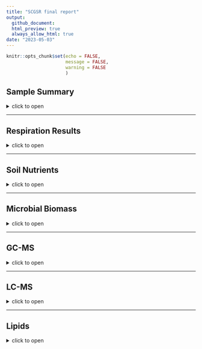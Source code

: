 ```yaml
---
title: "SCGSR final report"
output: 
  github_document:
  html_preview: true
  always_allow_html: true
date: "2023-05-03"
---
```


```r
knitr::opts_chunk$set(echo = FALSE,
                      message = FALSE,
                      warning = FALSE
                      )
```

## Sample Summary

<details>
  <summary>click to open</summary>
Soils from northwest Alaska were homogenized and pre-incubated at -2 and -6 degrees Celsius for three months after which they were incubated at 2,4,6,8,10 degrees Celsius for one week. After the week long incubation soils were extracted using 0.5M K2SO4, and chloroform extracted to measure microbial biomass and nutrient concentrations. Sub-samples were also sent to PNNL for MPLEx (Methanol chloroform extraction) to provide more comprehensive analysis of the molecular composition of organic matter using FT-ICR, NMR, GC-MS and LC-MS techniques. Lipidomics were also performed to ascertain if there were any significant shifts in microbial biomass.

```r
tar_read(sample_key) %>% knitr::kable()
```

</details>

---

## Respiration Results

<details>
  <summary>click to open</summary>
Respiration measurements were taken daily during the incubation using a Li-850 bench top respiration unit. Below are the respiration rates for each sample, as well as the calculates total C respired.  

```r
tar_read(gg_respiration)$gg_N_Legend
tar_read(Stats_Table)$"Respiration statistics: anova(lme(Res ~ JD2 + Inc_temp + pre_inc,random = ~1|Sample_ID))"
tar_read(Stats_Table)$LastRES_aov
```

</details>


---

## Soil Nutrients
<details>
  <summary>click to open</summary>
Soil K2SO4 extracts were utilized to measure ammonium, Nitrate, Total free primary amines, phosphate, Total reducing sugars. Below are the concentration data. An asterisks indicates a significant (p<= 0.05) difference in pre-incubation temperature. 

```r
tar_read(gg_nutrients)$`Total reducing sugars`
```
```r
tar_read(gg_nutrients)$`Nutrient combined`
tar_read(Stats_Table)$all_aov3
```

</details>

---

## Microbial Biomass

<details>
  <summary>click to open</summary>
Soil K2SO4 extracts were utilized to measure ammonium, Nitrate, Total free primary amines, phosphate, Total reducing sugars. Below is the concentration data.An asterisks indicates a significant (p<= 0.05) difference in pre-incubation temperature.

```r
tar_read(gg_MicrobialBiomass)$"Total Biomass"
tar_read(Stats_Table)$all_aov4
```

</details>

---

## GC-MS

<details>
  <summary>click to open</summary>


```r
tar_read(gg_GC)$GC
tar_read(gg_GC)$GC_sac
```

<details>
  <summary>click to open ANOVA table</summary>
```r
tar_read(gg_GC)$StatsGC
```

</details>

#### PCA
<details>
  <summary>click to open</summary>


```r
tar_read(gg_GC_PCA)
```

</details>



</details>

---

## LC-MS

<details>
  <summary>click to open</summary>
 

```r
tar_read(gg_LC)$LC_pos
tar_read(gg_LC)$LC_neg
tar_read(gg_LC)$LC_pos_sac
tar_read(gg_LC)$LC_neg_sac
```


<details>
  <summary>click to open ANOVA table</summary>

```r
tar_read(gg_LC)$StatsLC
```

</details>
#### PCA
<details>
  <summary>click to open</summary>


```r
tar_read(gg_LC_PCA)
```

</details>



</details>


---

## Lipids

<details>
  <summary>click to open</summary>
 

```r

tar_read(gg_Lipid)$Lipid_pos2
tar_read(gg_Lipid)$Lipid_neg2

tar_read(gg_Lipid)$gg_pca_pre
tar_read(gg_Lipid)$gg_pca_inc
tar_read(gg_Lipid)$permanova_Lipid_all
tar_read(gg_Lipid)$gg_pca_pre_pos
tar_read(gg_Lipid)$gg_pca_inc_pos
tar_read(gg_Lipid)$permanova_Lipid_all2
tar_read(gg_Lipid)$gg_pca_pre_neg
tar_read(gg_Lipid)$gg_pca_inc_neg
tar_read(gg_Lipid)$permanova_Lipid_all3

```

<details>
  <summary>click to open ANOVA table</summary>
```r
tar_read(gg_Lipid)$StatsLipid
```
</details>

---

## FT-MS (FT-ICR)

<details>
  <summary>click to open</summary>

### FTICR  Van krevalin diagrams:

<details>
  <summary>click to open</summary>
  
```r
ggExtra::ggMarginal(gg_FTICR_vk$gg_vk_polar_nonpolar, groupColour = TRUE, groupFill = TRUE, alpha = 0.1)

```

```r
tar_read(gg_FTICR_vk)$gg_vk_domains
tar_read(gg_FTICR_vk)$gg_vk_all
tar_read(gg_FTICR_vk)$gg_vk_all_pre
```
</details>

### FTICR  Common vs unique peaks by treatment:

<details>
  <summary>click to open</summary>

#### All

<details>
  <summary>click to open</summary>

```r
tar_read(gg_FTICR_unique)$gg_unique_pre
tar_read(gg_FTICR_unique)$gg_common_unique
tar_read(gg_FTICR_unique)$fticr_unique_summary
tar_read(gg_FTICR_unique)$gg_common_unique_inc
tar_read(gg_FTICR_unique)$fticr_unique_summary_inc
tar_read(gg_FTICR_unique)$gg_common_unique_inc_pre
tar_read(gg_FTICR_unique)$fticr_unique_summary_inc_pre
tar_read(gg_FTICR_unique)$gg_common_unique_sep_inc_pre
tar_read(gg_FTICR_unique)$fticr_unique_summary_sep_inc_pre
  
```

</details>



#### Polar

<details>
  <summary>click to open</summary>

```r
NULL
tar_read(gg_FTICR_unique_polar)$gg_unique_pre

tar_read(gg_FTICR_unique_polar)$gg_common_unique

tar_read(gg_FTICR_unique_polar)$fticr_unique_summary
NULL
tar_read(gg_FTICR_unique_polar)$gg_common_unique_inc

tar_read(gg_FTICR_unique_polar)$fticr_unique_summary_inc
NULL
tar_read(gg_FTICR_unique_polar)$gg_common_unique_inc_pre

tar_read(gg_FTICR_unique_polar)$fticr_unique_summary_inc_pre
NULL
tar_read(gg_FTICR_unique_polar)$gg_common_unique_sep_inc_pre

tar_read(gg_FTICR_unique_polar)$fticr_unique_summary_sep_inc_pre
  
```

</details>

#### Non-Polar

<details>
  <summary>click to open</summary>

```r
NULL
tar_read(gg_FTICR_unique_nonpolar)$gg_unique_pre
tar_read(gg_FTICR_unique_nonpolar)$gg_common_unique
tar_read(gg_FTICR_unique_nonpolar)$fticr_unique_summary
NULL
tar_read(gg_FTICR_unique_nonpolar)$gg_common_unique_inc
tar_read(gg_FTICR_unique_nonpolar)$fticr_unique_summary_inc
NULL
tar_read(gg_FTICR_unique_nonpolar)$gg_common_unique_inc_pre
tar_read(gg_FTICR_unique_nonpolar)$fticr_unique_summary_inc_pre
NULL
tar_read(gg_FTICR_unique_nonpolar)$gg_common_unique_sep_inc_pre
tar_read(gg_FTICR_unique_nonpolar)$fticr_unique_summary_sep_inc_pre


  
```


</details>

</details>

### FTICR  Permanova results and PCAs:

<details>
  <summary>click to open</summary>
  
#### Relative Abundance

<details>
  <summary>click to open</summary>

```r
tar_read(gg_FTICR_relabund)$relabund
tar_read(gg_FTICR_relabund)$relabund_p
tar_read(gg_FTICR_relabund)$relabund_np
```

</details>

#### PCA results:

<details>
  <summary>click to open</summary>


```r
tar_read(gg_FTICR_PCA)$gg_pca_polar_nonpolar
tar_read(gg_FTICR_PCA)$gg_pca_polar_nonpolar_pre
tar_read(gg_FTICR_PCA)$gg_pca_polar_nonpolar_inc
tar_read(gg_FTICR_permanova)$permanova_fticr_all_with_polar
tar_read(gg_FTICR_permanova)$permanova_fticr_all


  tar_read(gg_FTICR_PCA)$gg_pca_by_pre_polar
   tar_read(gg_FTICR_PCA)$gg_pca_by_inc_polar
   tar_read(gg_FTICR_permanova)$permanova_fticr_polar
   
  tar_read(gg_FTICR_PCA)$gg_pca_by_pre_nonpolar
  tar_read(gg_FTICR_PCA)$gg_pca_by_inc_nonpolar
  tar_read(gg_FTICR_permanova)$permanova_fticr_nonpolar
  
  
  tar_read(gg_FTICR_PCA)$gg_pca_polarVnonpolar_pre
  tar_read(gg_FTICR_PCA)$gg_pca_polarVnonpolar_inc
  tar_read(gg_FTICR_permanova)$permanova_fticr_PolarSeperations
  
```


</details>

</details>

</details>

---

## Session Info 

<details>
  <summary> Session Info </summary>

Date run: `r Sys.Date()`

```r
sessionInfo()
```

</details>